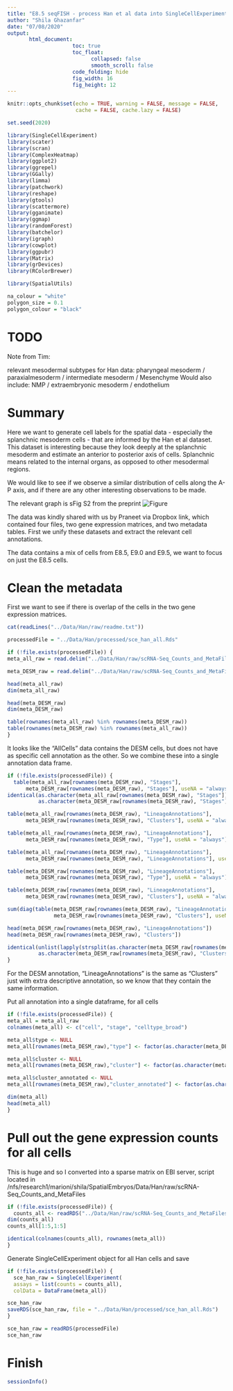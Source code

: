 ```yaml
---
title: "E8.5 seqFISH - process Han et al data into SingleCellExperiment object"
author: "Shila Ghazanfar"
date: "07/08/2020"
output:
       html_document:
                     toc: true
                     toc_float:
                           collapsed: false
                           smooth_scroll: false
                     code_folding: hide
                     fig_width: 16
                     fig_height: 12
---
```


```r
knitr::opts_chunk$set(echo = TRUE, warning = FALSE, message = FALSE,
                      cache = FALSE, cache.lazy = FALSE)
```

```r
set.seed(2020)
```

```r
library(SingleCellExperiment)
library(scater)
library(scran)
library(ComplexHeatmap)
library(ggplot2)
library(ggrepel)
library(GGally)
library(limma)
library(patchwork)
library(reshape)
library(gtools)
library(scattermore)
library(gganimate)
library(ggmap)
library(randomForest)
library(batchelor)
library(igraph)
library(cowplot)
library(ggpubr)
library(Matrix)
library(grDevices)
library(RColorBrewer)
```

```r
library(SpatialUtils)
```

```r
na_colour = "white"
polygon_size = 0.1
polygon_colour = "black"
```

# TODO

Note from Tim:

relevant mesodermal subtypes for Han data:
pharyngeal mesoderm / paraxialmesoderm /  intermediate mesoderm / Mesenchyme
Would also include: NMP / extraembryonic mesoderm / endothelium

# Summary

Here we want to generate cell labels for the spatial data - especially the 
splanchnic mesoderm cells - that are informed by the Han et al dataset. This
dataset is interesting because they look deeply at the splanchnic mesoderm and 
estimate an anterior to posterior axis of cells. Splanchnic means related to 
the internal organs, as opposed to other mesodermal regions.

We would like to see if we observe a similar distribution of cells along
the A-P axis, and if there are any other interesting observations to be made.

The relevant graph is sFig S2 from the preprint
![Figure](../Data/Han/raw/sFig_S2_E8.5.png)

The data was kindly shared with us by Praneet via Dropbox link, which contained
four files, two gene expression matrices, and two metadata tables. First we 
unify these datasets and extract the relevant cell annotations.

The data contains a mix of cells from E8.5, E9.0 and E9.5, we want to focus on 
just the E8.5 cells.

# Clean the metadata

First we want to see if there is overlap of the cells in the two gene expression
matrices. 

```r
cat(readLines("../Data/Han/raw/readme.txt"))
```


```r
processedFile = "../Data/Han/processed/sce_han_all.Rds"
```

```r
if (!file.exists(processedFile)) {
meta_all_raw = read.delim("../Data/Han/raw/scRNA-Seq_Counts_and_MetaFiles/MetaFile_AllCells_E8.5_E9.0_E9.5_Final.txt", header = TRUE, row.names = 1)

meta_DESM_raw = read.delim("../Data/Han/raw/scRNA-Seq_Counts_and_MetaFiles/MetaFile_DE_and_SM_Cells_E8.5_E9.0_E9.5.txt", header = TRUE, row.names = 1)

head(meta_all_raw)
dim(meta_all_raw)

head(meta_DESM_raw)
dim(meta_DESM_raw)

table(rownames(meta_all_raw) %in% rownames(meta_DESM_raw))
table(rownames(meta_DESM_raw) %in% rownames(meta_all_raw))
}
```

It looks like the "AllCells" data contains the DESM cells, but does not have
as specific cell annotation as the other. So we combine these into a single 
annotation data frame.

```r
if (!file.exists(processedFile)) {
  table(meta_all_raw[rownames(meta_DESM_raw), "Stages"],
      meta_DESM_raw[rownames(meta_DESM_raw), "Stages"], useNA = "always")
identical(as.character(meta_all_raw[rownames(meta_DESM_raw), "Stages"]),
          as.character(meta_DESM_raw[rownames(meta_DESM_raw), "Stages"]))

table(meta_all_raw[rownames(meta_DESM_raw), "LineageAnnotations"],
      meta_DESM_raw[rownames(meta_DESM_raw), "Clusters"], useNA = "always")

table(meta_all_raw[rownames(meta_DESM_raw), "LineageAnnotations"],
      meta_DESM_raw[rownames(meta_DESM_raw), "Type"], useNA = "always")

table(meta_all_raw[rownames(meta_DESM_raw), "LineageAnnotations"],
      meta_DESM_raw[rownames(meta_DESM_raw), "LineageAnnotations"], useNA = "always")

table(meta_DESM_raw[rownames(meta_DESM_raw), "LineageAnnotations"],
      meta_DESM_raw[rownames(meta_DESM_raw), "Type"], useNA = "always")

table(meta_DESM_raw[rownames(meta_DESM_raw), "LineageAnnotations"],
      meta_DESM_raw[rownames(meta_DESM_raw), "Clusters"], useNA = "always")

sum(diag(table(meta_DESM_raw[rownames(meta_DESM_raw), "LineageAnnotations"],
               meta_DESM_raw[rownames(meta_DESM_raw), "Clusters"], useNA = "always")))

head(meta_DESM_raw[rownames(meta_DESM_raw), "LineageAnnotations"])
head(meta_DESM_raw[rownames(meta_DESM_raw), "Clusters"])

identical(unlist(lapply(strsplit(as.character(meta_DESM_raw[rownames(meta_DESM_raw), "LineageAnnotations"]), ":"), "[", 1)),
          as.character(meta_DESM_raw[rownames(meta_DESM_raw), "Clusters"]))
}
```

For the DESM annotation, "LineageAnnotations" is the same as "Clusters" just 
with extra descriptive annotation, so we know that they contain the same 
information.

Put all annotation into a single dataframe, for all cells

```r
if (!file.exists(processedFile)) {
meta_all = meta_all_raw
colnames(meta_all) <- c("cell", "stage", "celltype_broad")

meta_all$type <- NULL
meta_all[rownames(meta_DESM_raw),"type"] <- factor(as.character(meta_DESM_raw$Type))

meta_all$cluster <- NULL
meta_all[rownames(meta_DESM_raw),"cluster"] <- factor(as.character(meta_DESM_raw$Clusters))

meta_all$cluster_annotated <- NULL
meta_all[rownames(meta_DESM_raw),"cluster_annotated"] <- factor(as.character(meta_DESM_raw$LineageAnnotations))

dim(meta_all)
head(meta_all)
}
```

# Pull out the gene expression counts for all cells

This is huge and so I converted into a sparse matrix on EBI server, 
script located in /nfs/research1/marioni/shila/SpatialEmbryos/Data/Han/raw/scRNA-Seq_Counts_and_MetaFiles

```r
if (!file.exists(processedFile)) {
  counts_all <- readRDS("../Data/Han/raw/scRNA-Seq_Counts_and_MetaFiles/Counts_Matrix_AllCells_E8.5_E9.0_E9.5.Rds")
dim(counts_all)
counts_all[1:5,1:5]

identical(colnames(counts_all), rownames(meta_all))
}
```

Generate SingleCellExperiment object for all Han cells and save

```r
if (!file.exists(processedFile)) {
  sce_han_raw = SingleCellExperiment(
  assays = list(counts = counts_all),
  colData = DataFrame(meta_all))

sce_han_raw
saveRDS(sce_han_raw, file = "../Data/Han/processed/sce_han_all.Rds")
}
```

```r
sce_han_raw = readRDS(processedFile)
sce_han_raw
```

# Finish

```r
sessionInfo()
```